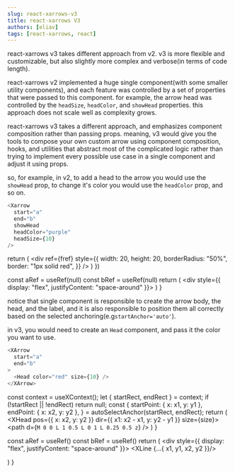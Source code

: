 ```yaml
---
slug: react-xarrows-v3
title: react-xarrows V3
authors: [eliav]
tags: [react-xarrows, react]
---
```


react-xarrows v3 takes different approach from v2. v3 is more flexible and customizable, but also slightly more complex and verbose(in terms of code length).

react-xarrows v2 implemented a huge single component(with some smaller utility components), and each feature was
controlled by a set of properties that were passed to this component. for example, the arrow head was controlled by the
`headSize`, `headColor`, and `showHead` properties.
this approach does not scale well as complexity grows.

react-xarrows v3 takes a different approach, and emphasizes component composition rather than passing props. meaning,
v3 would give you the tools to compose your own custom arrow using component composition, hooks, and utilities that abstract most of the complicated logic rather than trying to implement every possible use case in a single component and adjust it using props.

so, for example, in v2, to add a head to the arrow you would use the `showHead` prop, to change it's color you would use the `headColor` prop, and so on.
```js
<Xarrow
  start="a"
  end="b"
  showHead
  headColor="purple"
  headSize={10}
/>
```


  return (
    <div
      ref={fref}
      style={{
        width: 20,
        height: 20,
        borderRadius: "50%",
        border: "1px solid red",
      }}
    />
  )
})

  const aRef = useRef(null)
  const bRef = useRef(null)
  return (
    <div style={{ display: "flex", justifyContent: "space-around" }}>
      <Circle ref={aRef} />
      <Circle ref={bRef} />
      <XarrowV2
        start={aRef}
        end={bRef}
        showHead
        headColor="purple"
        headSize={10}
      />
    </div>
  )
}

<ExampleV2 />
<div style={{ height: 20 }} />


notice that single component is responsible to create the arrow body, the head, and the label, and it is also responsible to position them all correctly based on the selected anchoring(e.g`startAnchor='auto'`).


in v3, you would need to create an `Head` component, and pass it the color you want to use.
```js
<XArrow
  start="a"
  end="b"
>
  <Head color="red" size={10} />
</XArrow>
```


  const context = useXContext();
  let { startRect, endRect } = context;
  if (!startRect || !endRect) return null;
  const {
    startPoint: { x: x1, y: y1 },
    endPoint: { x: x2, y: y2 },
  } = autoSelectAnchor(startRect, endRect);
  return (
    <XHead pos={{ x: x2, y: y2 }} dir={{ x1: x2 - x1, y: y2 - y1 }} size={size}>
      <NormalizedGSvg>
        <path d={`M 0 0 L 1 0.5 L 0 1 L 0.25 0.5 z`} />
      </NormalizedGSvg>
    </XHead>
  )
}

  const aRef = useRef()
  const bRef = useRef()
  return (
    <div style={{ display: "flex", justifyContent: "space-around" }}>
      <Circle ref={aRef} />
      <Circle ref={bRef} />
      <XArrow
        start={aRef}
        end={bRef}
      >
        <XLine {...{ x1, y1, x2, y2 }}/>
        <Head color="red" size={100} />
      </XArrow>
    </div>
  )
}

<ExampleV3 />
<div style={{ height: 20 }} />